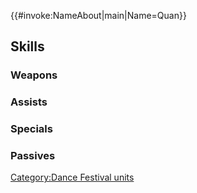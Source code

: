 {{#invoke:NameAbout|main|Name=Quan}}{{HeroPage Tabs}}
{{Hero Infobox
|Name=Quan
|Title=Lightfoot Prince
|WeaponType=Blue Bow
|MoveType=Flying
|Origin=Fire Emblem: Genealogy of the Holy War
|Gender=Male
|actorEN=Chris Hackney
|actorJP=鈴村健一
|artist=悌太
|additionDate=September 7, 2020
|releaseDate=September 8, 2020
|cv1=3
|cv2=700100
|TagID=舞踏キュアン
|InternalID=561
|Properties=refresher,special,specRate_202402
|description=Prince of Leonster. Gallantly taking part in the dance festival is part of his royal duty. Appears in Fire Emblem: Genealogy of the Holy War.
}}
{{Stats Page
|Lv1HP=16|Lv1ATK=8|Lv1SPD=5|Lv1DEF=6|Lv1RES=5
|GRHP=55|GRATK=75|GRSPD=35|GRDEF=70|GRRES=35
}}
==Skills==
===Weapons===
{{Weapons Table
|weapon1=Iron Bow
|weapon1Default=1
|weapon1Unlock=1
|weapon2=Steel Bow
|weapon2Default=2
|weapon2Unlock=2
|weapon3=Courtly Bow
|weapon3Default=3
|weapon3Unlock=3
|weapon4=Courtly Bow+
|weapon4Default=5
|weapon4Unlock=5
}}
===Assists===
{{Assists Table
|assist1=Dance
|assist1Default=4
|assist1Unlock=3
}}
===Specials===
{{Specials Table}}
===Passives===
{{Passives Table
|passiveA1=Atk/Def Bond 1
|passiveA2=Atk/Def Bond 2
|passiveA3=Atk/Def Bond 3
|passiveA4=Atk/Def Bond 4
|passiveA1Unlock=2
|passiveA2Unlock=3
|passiveA3Unlock=4
|passiveA4Unlock=5
|passiveB1=Flier Formation 1
|passiveB2=Flier Formation 2
|passiveB3=Flier Formation 3
|passiveB1Unlock=1
|passiveB2Unlock=3
|passiveB3Unlock=4
|passiveC1=Fortify Def 1
|passiveC2=Fortify Def 2
|passiveC3=Fortify Def 3
|passiveC4=Joint Hone Def
|passiveC1Unlock=2
|passiveC2Unlock=3
|passiveC3Unlock=4
|passiveC4Unlock=5
}}
{{Heroes Navbox}}
[[Category:Dance Festival units]]